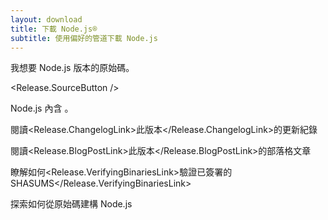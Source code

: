 ```yaml
---
layout: download
title: 下載 Node.js®
subtitle: 使用偏好的管道下載 Node.js
---
```


<section>
我想要 Node.js <Release.VersionDropdown /> 版本的原始碼。

<Release.SourceButton />
</section>

<section>
Node.js 內含 <Release.NpmLink />。

閱讀<Release.ChangelogLink>此版本</Release.ChangelogLink>的更新紀錄

閱讀<Release.BlogPostLink>此版本</Release.BlogPostLink>的部落格文章

瞭解如何<Release.VerifyingBinariesLink>驗證已簽署的 SHASUMS</Release.VerifyingBinariesLink>

探索如何從原始碼<LinkWithArrow href="https://github.com/nodejs/node/blob/main/BUILDING.md#building-nodejs-on-supported-platforms">建構 Node.js</LinkWithArrow>

</section>
